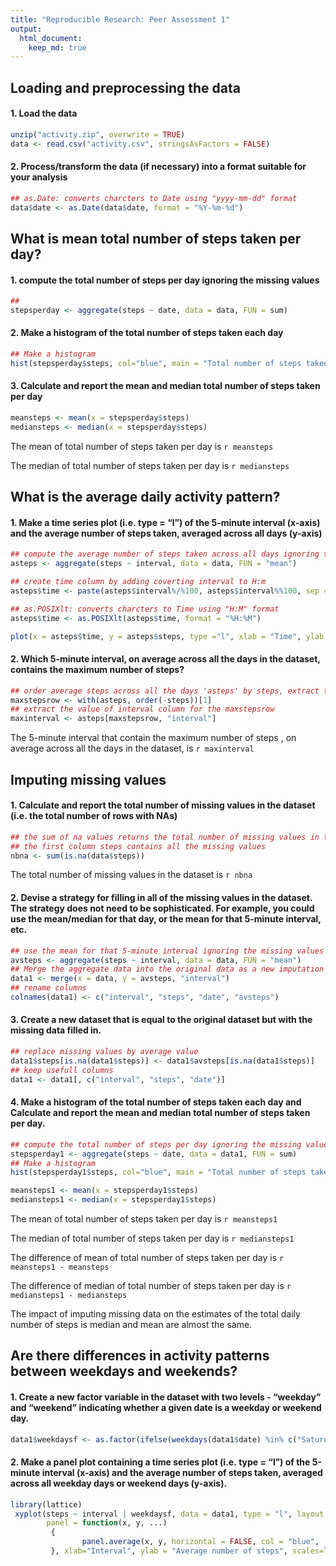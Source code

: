 ```yaml
---
title: "Reproducible Research: Peer Assessment 1"
output: 
  html_document:
    keep_md: true
---
```



## Loading and preprocessing the data
#### 1. Load the data
```r
unzip("activity.zip", overwrite = TRUE)
data <- read.csv("activity.csv", stringsAsFactors = FALSE)
```

#### 2. Process/transform the data (if necessary) into a format suitable for your analysis
```r
## as.Date: converts charcters to Date using "yyyy-mm-dd" format 
data$date <- as.Date(data$date, format = "%Y-%m-%d")
```



## What is mean total number of steps taken per day?

#### 1. compute the total number of steps per day ignoring the missing values
```r
## 
stepsperday <- aggregate(steps ~ date, data = data, FUN = sum)
```

#### 2. Make a histogram of the total number of steps taken each day
```r
## Make a histogram
hist(stepsperday$steps, col="blue", main = "Total number of steps taken each day", xlab = "Number of steps")

```

#### 3. Calculate and report the mean and median total number of steps taken per day
```r
meansteps <- mean(x = stepsperday$steps)
mediansteps <- median(x = stepsperday$steps)
```


The mean of total number of steps taken per day is `r meansteps`

The median of total number of steps taken per day is `r mediansteps`


## What is the average daily activity pattern?
#### 1. Make a time series plot (i.e. type = "l") of the 5-minute interval (x-axis) and the average number of steps taken, averaged across all days (y-axis)
```r
## compute the average number of steps taken across all days ignoring the missing values
asteps <- aggregate(steps ~ interval, data = data, FUN = "mean")

## create time column by adding coverting interval to H:m
asteps$time <- paste(asteps$interval%/%100, asteps$interval%%100, sep = ":")

## as.POSIXlt: converts charcters to Time using "H:M" format
asteps$time <- as.POSIXlt(asteps$time, format = "%H:%M")

plot(x = asteps$time, y = asteps$steps, type ="l", xlab = "Time", ylab = "Average number of steps", col = "blue")
```

#### 2. Which 5-minute interval, on average across all the days in the dataset, contains the maximum number of steps?
```r
## order average steps across all the days 'asteps' by steps, extract the row of the maximum number of steps (first line)
maxstepsrow <- with(asteps, order(-steps))[1]
## extract the value of interval column for the maxstepsrow 
maxinterval <- asteps[maxstepsrow, "interval"]
```

The 5-minute interval that contain the maximum number of steps , on average across all the days in the dataset, is `r maxinterval` 



## Imputing missing values

#### 1. Calculate and report the total number of missing values in the dataset (i.e. the total number of rows with NAs)
```r
## the sum of na values returns the total number of missing values in the dataset for each column
## the first column steps contains all the missing values
nbna <- sum(is.na(data$steps))
```
The total number of missing values in the dataset is `r nbna`


#### 2. Devise a strategy for filling in all of the missing values in the dataset. The strategy does not need to be sophisticated. For example, you could use the mean/median for that day, or the mean for that 5-minute interval, etc.
```r
## use the mean for that 5-minute interval ignoring the missing values
avsteps <- aggregate(steps ~ interval, data = data, FUN = "mean")
## Merge the aggregate data into the original data as a new imputation column based on interval link
data1 <- merge(x = data, y = avsteps, "interval")
## rename columns
colnames(data1) <- c("interval", "steps", "date", "avsteps")

```

#### 3. Create a new dataset that is equal to the original dataset but with the missing data filled in.
```r
## replace missing values by average value
data1$steps[is.na(data1$steps)] <- data1$avsteps[is.na(data1$steps)]
## keep usefull columns
data1 <- data1[, c("interval", "steps", "date")]
```

#### 4. Make a histogram of the total number of steps taken each day and Calculate and report the mean and median total number of steps taken per day.
```r
## compute the total number of steps per day ignoring the missing values
stepsperday1 <- aggregate(steps ~ date, data = data1, FUN = sum)
## Make a histogram
hist(stepsperday1$steps, col="blue", main = "Total number of steps taken each day", xlab = "Number of steps")

meansteps1 <- mean(x = stepsperday1$steps)
mediansteps1 <- median(x = stepsperday1$steps)
```
The mean of total number of steps taken per day is `r meansteps1`

The median of total number of steps taken per day is `r mediansteps1`

The difference of mean of total number of steps taken per day is `r meansteps1 - meansteps`

The difference of median of total number of steps taken per day is `r mediansteps1 - mediansteps`

The impact of imputing missing data on the estimates of the total daily number of steps is median and mean are almost the same.

## Are there differences in activity patterns between weekdays and weekends?
#### 1. Create a new factor variable in the dataset with two levels - "weekday" and "weekend" indicating whether a given date is a weekday or weekend day.
```r
data1$weekdaysf <- as.factor(ifelse(weekdays(data1$date) %in% c("Saturday", "Sunday"), "weekend", "weekday"))
```

#### 2. Make a panel plot containing a time series plot (i.e. type = "l") of the 5-minute interval (x-axis) and the average number of steps taken, averaged across all weekday days or weekend days (y-axis).
```r
library(lattice)
 xyplot(steps ~ interval | weekdaysf, data = data1, type = "l", layout = c(1, 2),
        panel = function(x, y, ...) 
         {
                panel.average(x, y, horizontal = FALSE, col = "blue", ...)
         }, xlab="Interval", ylab = "Average number of steps", scales=list(y=list(tick.number=10, limits = c(-10, 300))))
```

